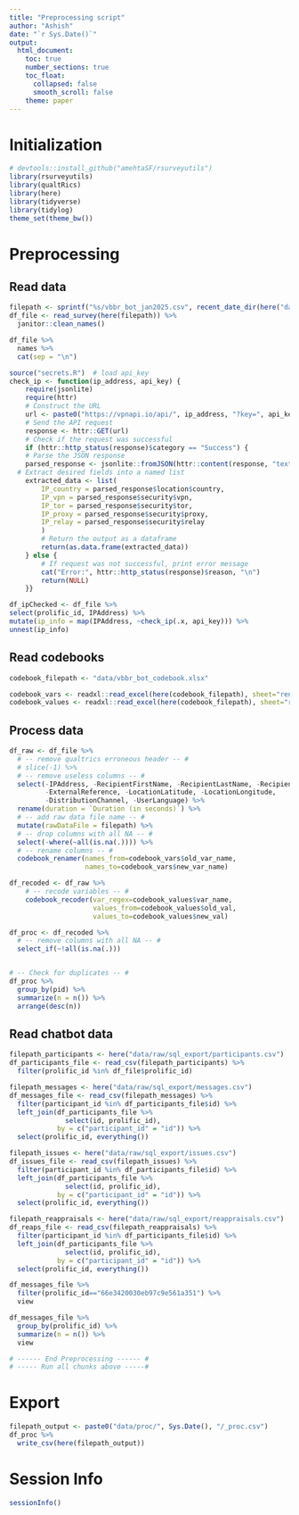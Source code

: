 ```yaml
---
title: "Preprocessing script"
author: "Ashish"
date: "`r Sys.Date()`"
output:
  html_document:
    toc: true
    number_sections: true
    toc_float:
      collapsed: false
      smooth_scroll: false
    theme: paper
---
```


Initialization
===
```r
# devtools::install_github("amehtaSF/rsurveyutils")
library(rsurveyutils)
library(qualtRics)
library(here)
library(tidyverse)
library(tidylog)
theme_set(theme_bw())
```


Preprocessing
===

Read data
---
```r
filepath <- sprintf("%s/vbbr_bot_jan2025.csv", recent_date_dir(here("data/raw")))
df_file <- read_survey(here(filepath)) %>% 
  janitor::clean_names()

df_file %>%
  names %>%
  cat(sep = "\n")
```

```r
source("secrets.R")  # load api_key
check_ip <- function(ip_address, api_key) {  
	require(jsonlite)
	require(httr)  
	# Construct the URL  
	url <- paste0("https://vpnapi.io/api/", ip_address, "?key=", api_key)    
	# Send the API request  
	response <- httr::GET(url)    
	# Check if the request was successful  
	if (httr::http_status(response)$category == "Success") {    
	# Parse the JSON response    
	parsed_response <- jsonlite::fromJSON(httr::content(response, "text", encoding = "UTF-8"))
  # Extract desired fields into a named list    
	extracted_data <- list(      
		IP_country = parsed_response$location$country,      
		IP_vpn = parsed_response$security$vpn,      
		IP_tor = parsed_response$security$tor,      
		IP_proxy = parsed_response$security$proxy,      
		IP_relay = parsed_response$security$relay    
		)        
		# Return the output as a dataframe    
		return(as.data.frame(extracted_data))  
	} else {    
		# If request was not successful, print error message    
		cat("Error:", httr::http_status(response)$reason, "\n")    
		return(NULL)  
	}}

df_ipChecked <- df_file %>%
select(prolific_id, IPAddress) %>%
mutate(ip_info = map(IPAddress, ~check_ip(.x, api_key))) %>%
unnest(ip_info)
```


Read codebooks
---
```r

codebook_filepath <- "data/vbbr_bot_codebook.xlsx"

codebook_vars <- readxl::read_excel(here(codebook_filepath), sheet="rename")
codebook_values <- readxl::read_excel(here(codebook_filepath), sheet="recode")
```

Process data
---
```r
df_raw <- df_file %>% 
  # -- remove qualtrics erroneous header -- #
  # slice(-1) %>% 
  # -- remove useless columns -- #
  select(-IPAddress, -RecipientFirstName, -RecipientLastName, -RecipientEmail,
         -ExternalReference, -LocationLatitude, -LocationLongitude,
         -DistributionChannel, -UserLanguage) %>% 
  rename(duration = `Duration (in seconds)`) %>% 
  # -- add raw data file name -- #
  mutate(rawDataFile = filepath) %>% 
  # -- drop columns with all NA -- #
  select(-where(~all(is.na(.)))) %>% 
  # -- rename columns -- #
  codebook_renamer(names_from=codebook_vars$old_var_name,
                   names_to=codebook_vars$new_var_name)
```

```r
df_recoded <- df_raw %>% 
	# -- recode variables -- #
	codebook_recoder(var_regex=codebook_values$var_name,
	                 values_from=codebook_values$old_val,
	                 values_to=codebook_values$new_val)
```


```r
df_proc <- df_recoded %>% 
  # -- remove columns with all NA -- #
  select_if(~!all(is.na(.)))


# -- Check for duplicates -- #
df_proc %>% 
  group_by(pid) %>% 
  summarize(n = n()) %>%
  arrange(desc(n)) 
```



Read chatbot data
---
```r
filepath_participants <- here("data/raw/sql_export/participants.csv")
df_participants_file <- read_csv(filepath_participants) %>% 
  filter(prolific_id %in% df_file$prolific_id)

filepath_messages <- here("data/raw/sql_export/messages.csv")
df_messages_file <- read_csv(filepath_messages) %>% 
  filter(participant_id %in% df_participants_file$id) %>% 
  left_join(df_participants_file %>% 
              select(id, prolific_id), 
            by = c("participant_id" = "id")) %>% 
  select(prolific_id, everything())

filepath_issues <- here("data/raw/sql_export/issues.csv")
df_issues_file <- read_csv(filepath_issues) %>% 
  filter(participant_id %in% df_participants_file$id) %>% 
  left_join(df_participants_file %>% 
              select(id, prolific_id), 
            by = c("participant_id" = "id")) %>% 
  select(prolific_id, everything())

filepath_reappraisals <- here("data/raw/sql_export/reappraisals.csv")
df_reaps_file <- read_csv(filepath_reappraisals) %>% 
  filter(participant_id %in% df_participants_file$id) %>% 
  left_join(df_participants_file %>% 
              select(id, prolific_id), 
            by = c("participant_id" = "id")) %>% 
  select(prolific_id, everything())

df_messages_file %>% 
  filter(prolific_id=="66e3420030eb97c9e561a351") %>% 
  view

```

```r
df_messages_file %>% 
  group_by(prolific_id) %>% 
  summarize(n = n()) %>% 
  view
```



```r
# ------ End Preprocessing ------ #
# ----- Run all chunks above -----#
```

Export
===
```r
filepath_output <- paste0("data/proc/", Sys.Date(), "/_proc.csv")
df_proc %>% 
  write_csv(here(filepath_output))
```




Session Info
===
```r
sessionInfo()
```

